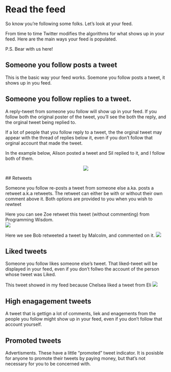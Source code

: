 # Read the feed

So know you're following some folks. Let's look at your feed. 

<feed gif>

From time to time Twitter modifies the algorithms for what shows up in your feed. Here are the main ways your feed is populated. 

P.S. Bear with us here! 

## Someone you follow posts a tweet

This is the basic way your feed works. Soemone you follow posts a tweet, it shows up in you feed. 


## Someone you follow replies to a tweet. 

A reply-tweet from someone you follow will show up in your feed. If you follow both the original poster of the tweet, you'll see the both the reply, and the orginal tweet being replied to. 

If a lot of people that you follow reply to a tweet, the the orginal tweet may appear with the thread of replies below it, even if you don't follow that orginal account that made the tweet.

In the example below, Alison posted a tweet and Sil replied to it, and I follow both of them. 



<center>
![](images/handle.png)
</center>


 ## Retweets   

Someone you follow re-posts a tweet from someone else a.ka. posts a retweet a.k.a retweets. The retweet can either be with or without their own comment above it. Both options are provided to you when you wish to rewteet


Here you can see Zoe retweet this tweet (without commenting) from Programming Wisdom.
<br/>
![](images/retweet.jpg)

Here we see Bob retweeted a tweet by Malcolm, and commented on it. 
![](images/feed_share_info.jpg)

## Liked tweets

Someone you follow likes someone else's tweet. That liked-tweet will be displayed in your feed, even if you don't follwo the account of the person whose tweet was Liked. 

This tweet showed in my feed because Chelsea liked a tweet from Eli
![](images/feed_liked_tweet.jpg)


## High enagagement tweets
A tweet that is gettign a lot of comments, liek and enagements from the people you follow might show up in your feed, even if you don't follow that account yourself. 

<high engagement tweet>


## Promoted tweets
Advertisments. These have a little "promoted" tweet indicator. It is posisble for anyone to promote their tweets by paying money, but that's not necessary for you to be concerned with. 





